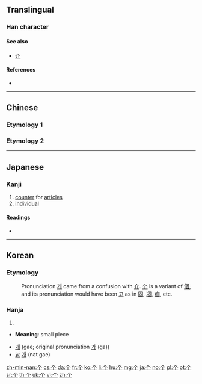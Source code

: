 {{also|個|箇}}
==Translingual==
{{stroke order|type=animate}}

===Han character===
{{Han char|rn=2|rad=丨|as=02|sn=3|four=8020.0|canj=OL|ids=⿱𠆢丨}}

====See also====
* [[介]] <!-- graphically similar, and in fact confused – see Korean section -->

====References====
* {{Han ref|kx=0078.230|dkj=00070|dj=0158.030|hdz=10103.010|uh=4E2A|ud=20010}}

----

==Chinese==

===Etymology 1===
{{zh-see|個}}

===Etymology 2===
{{zh-see|箇}}

----

==Japanese==
{{ja-see-also|箇|個}}

===Kanji===
{{ja-kanji|grade=uc|rs=丨02}}

# [[counter]] for [[articles]]
# [[individual]]

====Readings====
* {{ja-readings|on=[[か]] (ka), [[こ]] (ko)|kun=[[こ]] (ko), [[ひ]] (hi)}}

{{ja-kref
|jis=5024
|ku=4804
|shift=98A2
|euc=D0A4
|freq=''not ranked''
|nelson=340
|newnelson=25
|halpern=1959
|kld=''not listed''
|heisig=''not listed''
|tuttle=6f8.15
}}

----

==Korean==

===Etymology===
: Pronunciation [[개]] came from a confusion with [[介]]. [[个]] is a variant of [[個]], and its pronunciation would have been [[고]] as in [[固]], [[凅]], [[痼]], etc.

===Hanja===
{{ko-hanja|hangeul=[[개]]|eumhun=[[낱]] [[개]]|rv=gae, ga|mr=kae, ka|y=kay, ka}}

# {{defn|lang=ko|sort=丨02}}

* '''Meaning''': small piece

* [[개]] (gae; original pronunciation [[가]] (ga))
* [[낱]] [[개]] (nat gae)

[[zh-min-nan:个]]
[[cs:个]]
[[da:个]]
[[fr:个]]
[[ko:个]]
[[li:个]]
[[hu:个]]
[[mg:个]]
[[ja:个]]
[[no:个]]
[[pl:个]]
[[pt:个]]
[[sr:个]]
[[th:个]]
[[uk:个]]
[[vi:个]]
[[zh:个]]
